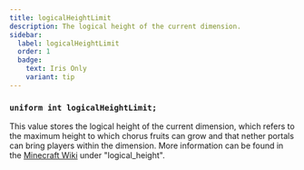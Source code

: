 ```yaml
---
title: logicalHeightLimit
description: The logical height of the current dimension.
sidebar:
  label: logicalHeightLimit
  order: 1
  badge:
    text: Iris Only
    variant: tip
---
```


### `uniform int logicalHeightLimit;`

This value stores the logical height of the current dimension, which refers to the maximum height to which chorus fruits can grow and that nether portals can bring players within the dimension. More information can be found in the [Minecraft Wiki](https://minecraft.wiki/w/Dimension_type) under "logical_height".